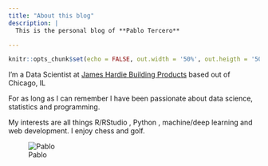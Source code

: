 ```yaml
---
title: "About this blog"
description: |
  This is the personal blog of **Pablo Tercero**

---
```


```r
knitr::opts_chunk$set(echo = FALSE, out.width = '50%', out.heigth = '50%')
```

I'm a Data Scientist at [James Hardie Building Products](https://www.jameshardie.com/) based out of Chicago, IL

For as long as I can remember I have been passionate about data science, statistics and programming.

My interests are all things R/RStudio , Python , machine/deep learning and web development. I enjoy chess and golf.

![Pablo](img/PabloChicagoHardieOfficeRotated.JPG)


